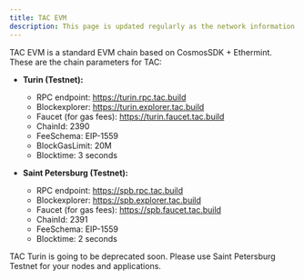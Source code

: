 ```yaml
---
title: TAC EVM
description: This page is updated regularly as the network information is updated.
---
```


TAC EVM is a standard EVM chain based on CosmosSDK + Ethermint. These are the chain parameters for TAC:

- **Turin (Testnet):**

  - RPC endpoint: https://turin.rpc.tac.build
  - Blockexplorer: https://turin.explorer.tac.build
  - Faucet (for gas fees): https://turin.faucet.tac.build
  - ChainId: 2390
  - FeeSchema: EIP-1559
  - BlockGasLimit: 20M
  - Blocktime: 3 seconds

- **Saint Petersburg (Testnet):**
  - RPC endpoint: https://spb.rpc.tac.build
  - Blockexplorer: https://spb.explorer.tac.build
  - Faucet (for gas fees): https://spb.faucet.tac.build
  - ChainId: 2391
  - FeeSchema: EIP-1559
  - Blocktime: 2 seconds

<Warning>
  TAC Turin is going to be deprecated soon. Please use Saint Petersburg Testnet
  for your nodes and applications.
</Warning>
